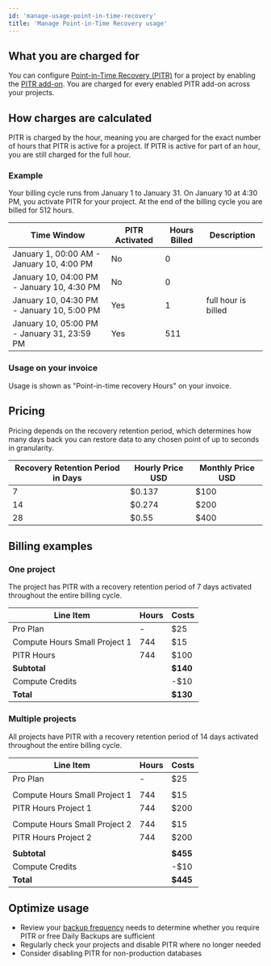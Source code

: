 ```yaml
---
id: 'manage-usage-point-in-time-recovery'
title: 'Manage Point-in-Time Recovery usage'
---
```


## What you are charged for
You can configure [Point-in-Time Recovery (PITR)](/docs/guides/platform/backups#point-in-time-recovery) for a project by enabling the [PITR add-on](https://supabase.com/dashboard/project/_/settings/addons?panel=pitr). You are charged for every enabled PITR add-on across your projects.

## How charges are calculated
PITR is charged by the hour, meaning you are charged for the exact number of hours that PITR is active for a project. If PITR is active for part of an hour, you are still charged for the full hour.

### Example
Your billing cycle runs from January 1 to January 31. On January 10 at 4:30 PM, you activate PITR for your project. At the end of the billing cycle you are billed for 512 hours.

| Time Window                                 | PITR Activated | Hours Billed | Description         |
|---------------------------------------------|----------------|--------------|---------------------|
| January 1, 00:00 AM - January 10, 4:00 PM   | No             | 0            |                     |
| January 10, 04:00 PM - January 10, 4:30 PM  | No             | 0            |                     |
| January 10, 04:30 PM - January 10, 5:00 PM  | Yes            | 1            | full hour is billed |
| January 10, 05:00 PM - January 31, 23:59 PM | Yes            | 511          |                     |


### Usage on your invoice
Usage is shown as "Point-in-time recovery Hours" on your invoice.

## Pricing
Pricing depends on the recovery retention period, which determines how many days back you can restore data to any chosen point of up to seconds in granularity.

| Recovery Retention Period in Days | Hourly Price USD | Monthly Price USD |
|-----------------------------------|------------------|-------------------|
| 7                                 | $0.137           | $100              |
| 14                                | $0.274           | $200              |
| 28                                | $0.55            | $400              |

## Billing examples
### One project
The project has PITR with a recovery retention period of 7 days activated throughout the entire billing cycle.

| Line Item                     | Hours | Costs    |
|-------------------------------|-------|----------|
| Pro Plan                      | -     | $25      |
| Compute Hours Small Project 1 | 744   | $15      |
| PITR Hours                    | 744   | $100     |
| **Subtotal**                  |       | **$140** |
| Compute Credits               |       | -$10     |
| **Total**                     |       | **$130** |

### Multiple projects
All projects have PITR with a recovery retention period of 14 days activated throughout the entire billing cycle.

| Line Item                     | Hours | Costs    |
|-------------------------------|-------|----------|
| Pro Plan                      | -     | $25      |
|                               |       |          |
| Compute Hours Small Project 1 | 744   | $15      |
| PITR Hours Project 1          | 744   | $200     |
|                               |       |          |
| Compute Hours Small Project 2 | 744   | $15      |
| PITR Hours Project 2          | 744   | $200     |
|                               |       |          |
| **Subtotal**                  |       | **$455** |
| Compute Credits               |       | -$10     |
| **Total**                     |       | **$445** |

## Optimize usage
- Review your [backup frequency](/docs/guides/platform/backups#frequency-of-backups) needs to determine whether you require PITR or free Daily Backups are sufficient
- Regularly check your projects and disable PITR where no longer needed
- Consider disabling PITR for non-production databases
